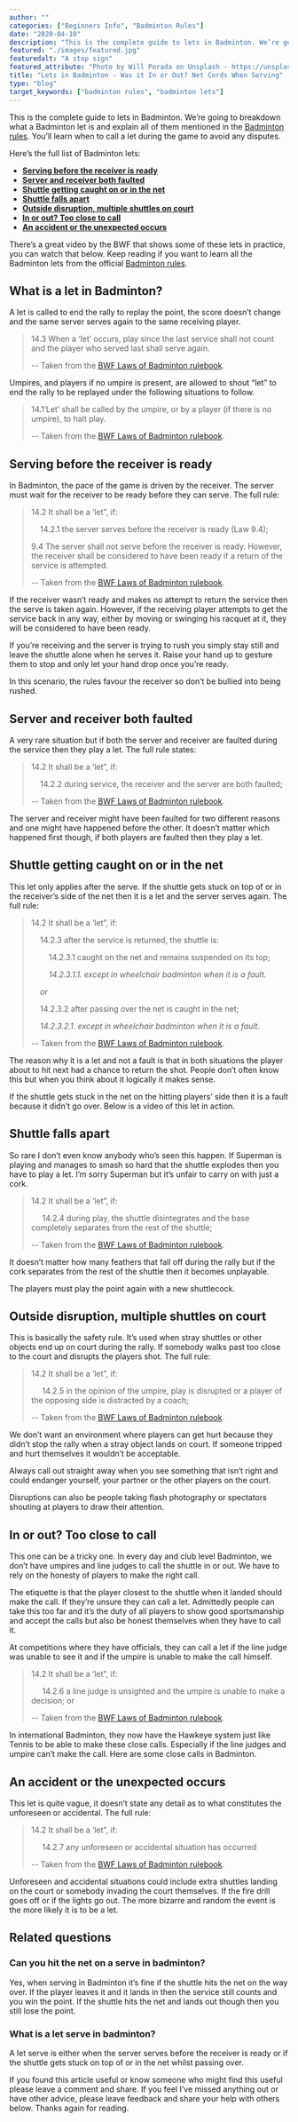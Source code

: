 ```yaml
---
author: ""
categories: ["Beginners Info", "Badminton Rules"]
date: "2020-04-10"
description: "This is the complete guide to lets in Badminton. We’re going to breakdown what a Badminton let is and explain all of them mentioned in the Badminton rules. You’ll learn when to call a let during the game to avoid any disputes."
featured: "./images/featured.jpg"
featuredalt: "A stop sign"
featured_attribute: "Photo by Will Porada on Unsplash - https://unsplash.com/photos/ZaGcU6BxJEc"
title: "Lets in Badminton - Was it In or Out? Net Cords When Serving"
type: "blog"
target_keywords: ["badminton rules", "badminton lets"]
---
```


This is the complete guide to lets in Badminton. We’re going to breakdown what a Badminton let is and explain all of them mentioned in the [Badminton rules](/blog/badminton-rules/). You’ll learn when to call a let during the game to avoid any disputes.

Here’s the full list of Badminton lets:

- **[Serving before the receiver is ready](#serving-before-the-receiver-is-ready)**
- **[Server and receiver both faulted](#server-and-receiver-both-faulted)**
- **[Shuttle getting caught on or in the net](#shuttle-getting-caught-on-or-in-the-net)**
- **[Shuttle falls apart](#shuttle-falls-apart)**
- **[Outside disruption, multiple shuttles on court](#outside-disruption-multiple-shuttles-on-court)**
- **[In or out? Too close to call](#in-or-out-too-close-to-call)**
- **[An accident or the unexpected occurs](#an-accident-or-the-unexpected-occurs)**

There’s a great video by the BWF that shows some of these lets in practice, you can watch that below. Keep reading if you want to learn all the Badminton lets from the official [Badminton rules](/blog/badminton-rules/).

<YouTube id="TSKHHpkOGFQ" title="BWF - Lets, service" />

## What is a let in Badminton?

A let is called to end the rally to replay the point, the score doesn’t change and the same server serves again to the same receiving player.

> 14.3 When a ‘let’ occurs, play since the last service shall not count and the player who served last shall serve again.
>
> -- Taken from the [BWF Laws of Badminton rulebook](https://extranet.bwfbadminton.com/docs/document-system/81/1466/1470/Section%204.1%20-%20%20Laws%20of%20Badminton.pdf).

Umpires, and players if no umpire is present, are allowed to shout “let” to end the rally to be replayed under the following situations to follow.

> 14.1‘Let’ shall be called by the umpire, or by a player (if there is no umpire), to halt play.
>
> -- Taken from the [BWF Laws of Badminton rulebook](https://extranet.bwfbadminton.com/docs/document-system/81/1466/1470/Section%204.1%20-%20%20Laws%20of%20Badminton.pdf).

## Serving before the receiver is ready

In Badminton, the pace of the game is driven by the receiver. The server must wait for the receiver to be ready before they can serve. The full rule:

> 14.2 It shall be a ‘let”, if:
>
> &nbsp;&nbsp;&nbsp;&nbsp;14.2.1 the server serves before the receiver is ready (Law 9.4);
>
> 9.4 The server shall not serve before the receiver is ready. However, the receiver shall be considered to have been ready if a return of the service is attempted.
>
> -- Taken from the [BWF Laws of Badminton rulebook](https://extranet.bwfbadminton.com/docs/document-system/81/1466/1470/Section%204.1%20-%20%20Laws%20of%20Badminton.pdf).

If the receiver wasn’t ready and makes no attempt to return the service then the serve is taken again. However, if the receiving player attempts to get the service back in any way, either by moving or swinging his racquet at it, they will be considered to have been ready.

If you’re receiving and the server is trying to rush you simply stay still and leave the shuttle alone when he serves it. Raise your hand up to gesture them to stop and only let your hand drop once you’re ready.

In this scenario, the rules favour the receiver so don’t be bullied into being rushed.

## Server and receiver both faulted

A very rare situation but if both the server and receiver are faulted during the service then they play a let. The full rule states:

> 14.2 It shall be a ‘let”, if:
>
> &nbsp;&nbsp;&nbsp;&nbsp;14.2.2 during service, the receiver and the server are both faulted;
>
> -- Taken from the [BWF Laws of Badminton rulebook](https://extranet.bwfbadminton.com/docs/document-system/81/1466/1470/Section%204.1%20-%20%20Laws%20of%20Badminton.pdf).

The server and receiver might have been faulted for two different reasons and one might have happened before the other. It doesn’t matter which happened first though, if both players are faulted then they play a let.

## Shuttle getting caught on or in the net

This let only applies after the serve. If the shuttle gets stuck on top of or in the receiver’s side of the net then it is a let and the server serves again. The full rule:

> 14.2 It shall be a ‘let”, if:
>
> &nbsp;&nbsp;&nbsp;&nbsp;14.2.3 after the service is returned, the shuttle is:
>
> &nbsp;&nbsp;&nbsp;&nbsp;&nbsp;&nbsp;&nbsp;&nbsp;14.2.3.1 caught on the net and remains suspended on its top;
>
> &nbsp;&nbsp;&nbsp;&nbsp;&nbsp;&nbsp;&nbsp;&nbsp;_14.2.3.1.1. except in wheelchair badminton when it is a fault._
>
> &nbsp;&nbsp;&nbsp;&nbsp;_or_
>
> &nbsp;&nbsp;&nbsp;&nbsp;14.2.3.2 after passing over the net is caught in the net;
>
> &nbsp;&nbsp;&nbsp;&nbsp;_14.2.3.2.1. except in wheelchair badminton when it is a fault._
>
> -- Taken from the [BWF Laws of Badminton rulebook](https://extranet.bwfbadminton.com/docs/document-system/81/1466/1470/Section%204.1%20-%20%20Laws%20of%20Badminton.pdf).

The reason why it is a let and not a fault is that in both situations the player about to hit next had a chance to return the shot. People don’t often know this but when you think about it logically it makes sense.

If the shuttle gets stuck in the net on the hitting players’ side then it is a fault because it didn’t go over. Below is a video of this let in action.

<YouTube
  id="sXls9PPr54Q"
  title="Badmiton Europe - Shuttlecock caught on top of net"
/>

## Shuttle falls apart

So rare I don’t even know anybody who’s seen this happen. If Superman is playing and manages to smash so hard that the shuttle explodes then you have to play a let. I’m sorry Superman but it’s unfair to carry on with just a cork.

> 14.2 It shall be a ‘let”, if:
>
> &nbsp;&nbsp;&nbsp;&nbsp; 14.2.4 during play, the shuttle disintegrates and the base completely separates from the rest of the shuttle;
>
> -- Taken from the [BWF Laws of Badminton rulebook](https://extranet.bwfbadminton.com/docs/document-system/81/1466/1470/Section%204.1%20-%20%20Laws%20of%20Badminton.pdf).

It doesn’t matter how many feathers that fall off during the rally but if the cork separates from the rest of the shuttle then it becomes unplayable.

The players must play the point again with a new shuttlecock.

## Outside disruption, multiple shuttles on court

This is basically the safety rule. It’s used when stray shuttles or other objects end up on court during the rally. If somebody walks past too close to the court and disrupts the players shot. The full rule:

> 14.2 It shall be a ‘let”, if:
>
> &nbsp;&nbsp;&nbsp;&nbsp; 14.2.5 in the opinion of the umpire, play is disrupted or a player of the opposing side is distracted by a coach;
>
> -- Taken from the [BWF Laws of Badminton rulebook](https://extranet.bwfbadminton.com/docs/document-system/81/1466/1470/Section%204.1%20-%20%20Laws%20of%20Badminton.pdf).

We don’t want an environment where players can get hurt because they didn’t stop the rally when a stray object lands on court. If someone tripped and hurt themselves it wouldn’t be acceptable.

Always call out straight away when you see something that isn’t right and could endanger yourself, your partner or the other players on the court.

Disruptions can also be people taking flash photography or spectators shouting at players to draw their attention.

## In or out? Too close to call

This one can be a tricky one. In every day and club level Badminton, we don’t have umpires and line judges to call the shuttle in or out. We have to rely on the honesty of players to make the right call.

The etiquette is that the player closest to the shuttle when it landed should make the call. If they’re unsure they can call a let. Admittedly people can take this too far and it’s the duty of all players to show good sportsmanship and accept the calls but also be honest themselves when they have to call it.

At competitions where they have officials, they can call a let if the line judge was unable to see it and if the umpire is unable to make the call himself.

> 14.2 It shall be a ‘let”, if:
>
> &nbsp;&nbsp;&nbsp;&nbsp; 14.2.6 a line judge is unsighted and the umpire is unable to make a decision; or
>
> -- Taken from the [BWF Laws of Badminton rulebook](https://extranet.bwfbadminton.com/docs/document-system/81/1466/1470/Section%204.1%20-%20%20Laws%20of%20Badminton.pdf).

In international Badminton, they now have the Hawkeye system just like Tennis to be able to make these close calls. Especially if the line judges and umpire can’t make the call. Here are some close calls in Badminton.

<YouTube id="URoHSCdJh8Y" title="Worst line calls/umpire decisions" />

## An accident or the unexpected occurs

This let is quite vague, it doesn’t state any detail as to what constitutes the unforeseen or accidental. The full rule:

> 14.2 It shall be a ‘let”, if:
>
> &nbsp;&nbsp;&nbsp;&nbsp; 14.2.7 any unforeseen or accidental situation has occurred
>
> -- Taken from the [BWF Laws of Badminton rulebook](https://extranet.bwfbadminton.com/docs/document-system/81/1466/1470/Section%204.1%20-%20%20Laws%20of%20Badminton.pdf).

Unforeseen and accidental situations could include extra shuttles landing on the court or somebody invading the court themselves. If the fire drill goes off or if the lights go out. The more bizarre and random the event is the more likely it is to be a let.

## Related questions

### Can you hit the net on a serve in badminton?

Yes, when serving in Badminton it’s fine if the shuttle hits the net on the way over. If the player leaves it and it lands in then the service still counts and you win the point. If the shuttle hits the net and lands out though then you still lose the point.

### What is a let serve in badminton?

A let serve is either when the server serves before the receiver is ready or if the shuttle gets stuck on top of or in the net whilst passing over.

If you found this article useful or know someone who might find this useful please leave a comment and share. If you feel I’ve missed anything out or have other advice, please leave feedback and share your help with others below. Thanks again for reading.
